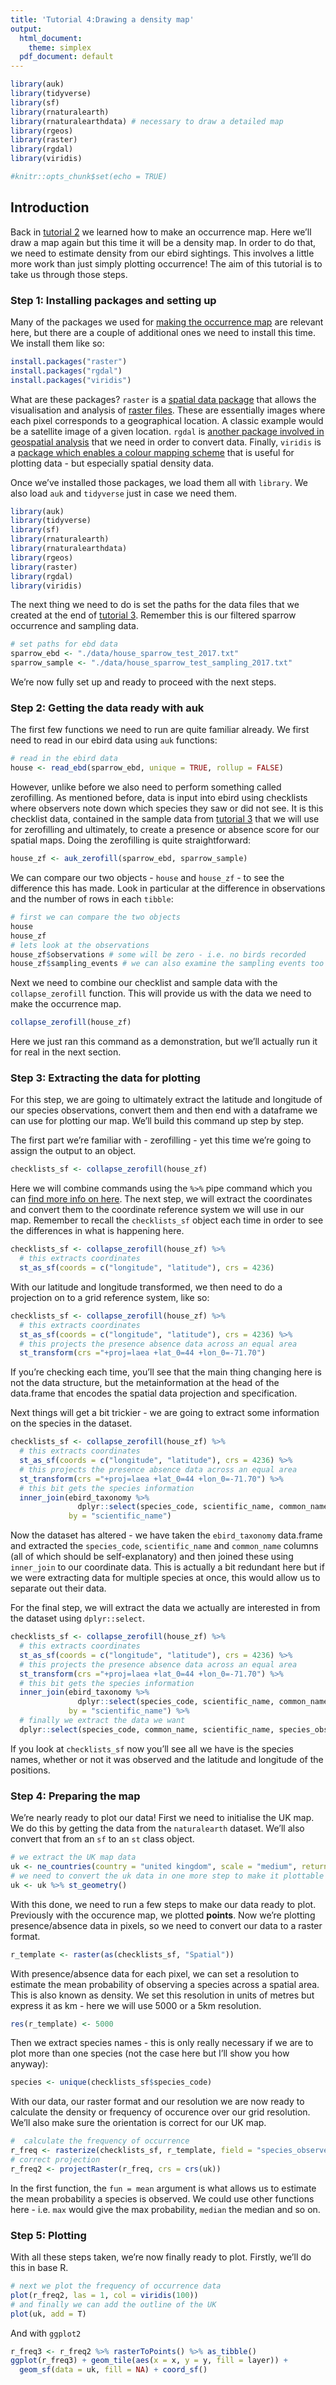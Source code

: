 ```yaml
---
title: 'Tutorial 4:Drawing a density map'
output:
  html_document: 
    theme: simplex
  pdf_document: default
---
```


```r
library(auk)
library(tidyverse)
library(sf)
library(rnaturalearth)
library(rnaturalearthdata) # necessary to draw a detailed map
library(rgeos)
library(raster)
library(rgdal)
library(viridis)

#knitr::opts_chunk$set(echo = TRUE)
```

## Introduction

Back in [tutorial 2](2_make_a_simple_occurrence_plot.html) we learned how to make an occurrence map. Here we'll draw a map again but this time it will be a density map. In order to do that, we need to estimate density from our ebird sightings. This involves a little more work than just simply plotting occurrence! The aim of this tutorial is to take us through those steps. 

### Step 1: Installing packages and setting up

Many of the packages we used for [making the occurrence map](2_make_a_simple_occurrence_plot.html) are relevant here, but there are a couple of additional ones we need to install this time. We install them like so:

```r
install.packages("raster")
install.packages("rgdal")
install.packages("viridis")
```

What are these packages? `raster` is a [spatial data package](https://cran.r-project.org/web/packages/raster/index.html) that allows the visualisation and analysis of [raster files](https://datacarpentry.org/organization-geospatial/01-intro-raster-data/). These are essentially images where each pixel corresponds to a geographical location. A classic example would be a satellite image of a given location. `rgdal` is [another package involved in geospatial analysis](https://cran.r-project.org/web/packages/rgdal/index.html) that we need in order to convert data. Finally, `viridis` is a [package which enables a colour mapping scheme](https://cran.r-project.org/web/packages/viridis/vignettes/intro-to-viridis.html) that is useful for plotting data - but especially spatial density data.

Once we've installed those packages, we load them all with `library`. We also load `auk` and `tidyverse` just in case we need them.

```r
library(auk)
library(tidyverse)
library(sf)
library(rnaturalearth)
library(rnaturalearthdata)
library(rgeos)
library(raster)
library(rgdal)
library(viridis)
```

The next thing we need to do is set the paths for the data files that we created at the end of [tutorial 3](3_preparing_data_for_density_map.html). Remember this is our filtered sparrow occurrence and sampling data.

```r
# set paths for ebd data
sparrow_ebd <- "./data/house_sparrow_test_2017.txt"
sparrow_sample <- "./data/house_sparrow_test_sampling_2017.txt"
```

We're now fully set up and ready to proceed with the next steps.

### Step 2: Getting the data ready with auk

The first few functions we need to run are quite familiar already. We first need to read in our ebird data using `auk` functions:

```r
# read in the ebird data 
house <- read_ebd(sparrow_ebd, unique = TRUE, rollup = FALSE)
```

However, unlike before we also need to perform something called zerofilling. As mentioned before, data is input into ebird using checklists where observers note down which species they saw or did not see. It is this checklist data, contained in the sample data from [tutorial 3](3_preparing_data_for_density_map.html) that we will use for zerofilling and ultimately, to create a presence or absence score for our spatial maps. Doing the zerofilling is quite straightforward:

```r
house_zf <- auk_zerofill(sparrow_ebd, sparrow_sample)
```

We can compare our two objects - `house` and `house_zf` - to see the difference this has made. Look in particular at the difference in observations and the number of rows in each `tibble`:

```r
# first we can compare the two objects
house 
house_zf 
# lets look at the observations
house_zf$observations # some will be zero - i.e. no birds recorded
house_zf$sampling_events # we can also examine the sampling events too
```

Next we need to combine our checklist and sample data with the `collapse_zerofill` function. This will provide us with the data we need to make the occurrence map.

```r
collapse_zerofill(house_zf) 
```

Here we just ran this command as a demonstration, but we'll actually run it for real in the next section.

### Step 3: Extracting the data for plotting

For this step, we are going to ultimately extract the latitude and longitude of our species observations, convert them and then end with a dataframe we can use for plotting our map. We'll build this command up step by step.

The first part we're familiar with - zerofilling - yet this time we're going to assign the output to an object.

```r
checklists_sf <- collapse_zerofill(house_zf)
```

Here we will combine commands using the `%>%` pipe command which you can [find more info on here](https://evolutionarygenetics.github.io/Chapter2.html). The next step, we will extract the coordinates and convert them to the coordinate reference system we will use in our map. Remember to recall the `checklists_sf` object each time in order to see the differences in what is happening here.

```r
checklists_sf <- collapse_zerofill(house_zf) %>%
  # this extracts coordinates
  st_as_sf(coords = c("longitude", "latitude"), crs = 4236)
```

With our latitude and longitude transformed, we then need to do a projection on to a grid reference system, like so:

```r
checklists_sf <- collapse_zerofill(house_zf) %>%
  # this extracts coordinates
  st_as_sf(coords = c("longitude", "latitude"), crs = 4236) %>%
  # this projects the presence absence data across an equal area
  st_transform(crs ="+proj=laea +lat_0=44 +lon_0=-71.70") 
```

If you're checking each time, you'll see that the main thing changing here is not the data structure, but the metainformation at the head of the data.frame that encodes the spatial data projection and specification.

Next things will get a bit trickier - we are going to extract some information on the species in the dataset.

```r
checklists_sf <- collapse_zerofill(house_zf) %>%
  # this extracts coordinates
  st_as_sf(coords = c("longitude", "latitude"), crs = 4236) %>%
  # this projects the presence absence data across an equal area
  st_transform(crs ="+proj=laea +lat_0=44 +lon_0=-71.70") %>%
  # this bit gets the species information
  inner_join(ebird_taxonomy %>% 
               dplyr::select(species_code, scientific_name, common_name),
             by = "scientific_name")
```

Now the dataset has altered - we have taken the `ebird_taxonomy` data.frame and extracted the `species_code`, `scientific_name` and `common_name` columns (all of which should be self-explanatory) and then joined these using `inner_join` to our coordinate data. This is actually a bit redundant here but if we were extracting data for multiple species at once, this would allow us to separate out their data.

For the final step, we will extract the data we actually are interested in from the dataset using `dplyr::select`.

```r
checklists_sf <- collapse_zerofill(house_zf) %>%
  # this extracts coordinates
  st_as_sf(coords = c("longitude", "latitude"), crs = 4236) %>%
  # this projects the presence absence data across an equal area
  st_transform(crs ="+proj=laea +lat_0=44 +lon_0=-71.70") %>%
  # this bit gets the species information
  inner_join(ebird_taxonomy %>% 
               dplyr::select(species_code, scientific_name, common_name),
             by = "scientific_name") %>% 
  # finally we extract the data we want 
  dplyr::select(species_code, common_name, scientific_name, species_observed)
```

If you look at `checklists_sf` now you'll see all we have is the species names, whether or not it was observed and the latitude and longitude of the positions.

### Step 4: Preparing the map

We're nearly ready to plot our data! First we need to initialise the UK map. We do this by getting the data from the `naturalearth` dataset. We'll also convert that from an `sf` to an `st` class object.

```r
# we extract the UK map data
uk <- ne_countries(country = "united kingdom", scale = "medium", returnclass = "sf") 
# we need to convert the uk data in one more step to make it plottable
uk <- uk %>% st_geometry()
```

With this done, we need to run a few steps to make our data ready to plot. Previously with the occurence map, we plotted **points**. Now we're plotting presence/absence data in pixels, so we need to convert our data to a raster format. 

```r
r_template <- raster(as(checklists_sf, "Spatial"))
```

With presence/absence data for each pixel, we can set a resolution to estimate the mean probability of observing a species across a spatial area. This is also known as density. We set this resolution in units of metres but express it as km - here we will use 5000 or a 5km resolution.

```r
res(r_template) <- 5000
```

Then we extract species names - this is only really necessary if we are to plot more than one species (not the case here but I'll show you how anyway):

```r
species <- unique(checklists_sf$species_code)
```

With our data, our raster format and our resolution we are now ready to calculate the density or frequency of occurence over our grid resolution. We'll also make sure the orientation is correct for our UK map.

```r
#  calculate the frequency of occurrence
r_freq <- rasterize(checklists_sf, r_template, field = "species_observed", fun = mean)
# correct projection
r_freq2 <- projectRaster(r_freq, crs = crs(uk))
```

In the first function, the `fun = mean` argument is what allows us to estimate the mean probability a species is observed. We could use other functions here - i.e. `max` would give the max probability, `median` the median and so on.

### Step 5: Plotting

With all these steps taken, we're now finally ready to plot. Firstly, we'll do this in base R.

```r
# next we plot the frequency of occurrence data
plot(r_freq2, las = 1, col = viridis(100))
# and finally we can add the outline of the UK
plot(uk, add = T)
```

And with `ggplot2`

```r
r_freq3 <- r_freq2 %>% rasterToPoints() %>% as_tibble()
ggplot(r_freq3) + geom_tile(aes(x = x, y = y, fill = layer)) + 
  geom_sf(data = uk, fill = NA) + coord_sf()
```

